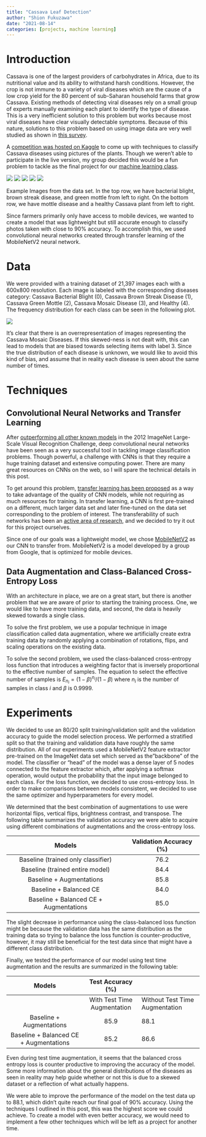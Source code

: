 ```yaml
---
title: "Cassava Leaf Detection"
author: "Shion Fukuzawa"
date: "2021-08-14"
categories: [projects, machine learning]
---
```


# Introduction

Cassava is one of the largest providers of carbohydrates in Africa, due to its nutritional value and its ability to withstand harsh conditions. However, the crop is not immune to a variety of viral diseases which are the cause of a low crop yield for the 80 percent of sub-Saharan household farms that grow Cassava. Existing methods of detecting viral diseases rely on a small group of experts manually examining each plant to identify the type of disease. This is a very inefficient solution to this problem but works because most viral diseases have clear visually detectable symptoms. Because of this nature, solutions to this problem based on using image data are very well studied as shown in [this survey](https://www.sciencedirect.com/science/article/pii/S1574954120301321). 


A [competition was hosted on Kaggle](https://www.kaggle.com/c/cassava-leaf-disease-classification/overview) to come up with techniques to classify Cassava diseases using pictures of the plants. Though we weren't able to participate in the live version, my group decided this would be a fun problem to tackle as the final project for our [machine learning class](https://royf.org/crs/W21/CS273A/). 

::: {#fig-cassava-dataset layout-nrow=2}

![](cassava1.png){#fig-cassava1}
![](cassava2.png){#fig-cassava2}
![](cassava3.png){#fig-cassava3}
![](cassava4.png){#fig-cassava4}
![](cassava5.png){#fig-cassava5}

Example Images from the data set. In the top row, we have bacterial blight, brown streak disease, and green mottle from left to right. On the bottom row, we have mottle disease and a healthy Cassava plant from left to right. 
:::

Since farmers primarily only have access to mobile devices, we wanted to create a model that was lightweight but still accurate enough to classify photos taken with close to 90% accuracy. To accomplish this, we used convolutional neural networks created through transfer learning of the MobileNetV2 neural network. 

# Data 

We were provided with a training dataset of 21,397 images each with a 600x800 resolution. Each image is labeled with the corresponding diseases category: Cassava Bacterial Blight (0), Cassava Brown Streak Disease (1), Cassava Green Mottle (2), Cassava Mosaic Disease (3), and Healthy (4). The frequency distribution for each class can be seen in the following plot. 

![](plot.png)

It's clear that there is an overrepresentation of images representing the Cassava Mosaic Diseases. If this skewed-ness is not dealt with, this can lead to models that are biased towards selecting items with label 3. Since the true distribution of each disease is unknown, we would like to avoid this kind of bias, and assume that in reality each disease is seen about the same number of times. 

# Techniques

## Convolutional Neural Networks and Transfer Learning 

After [outperforming all other known models](https://arxiv.org/abs/1409.0575) in the 2012 ImageNet Large-Scale Visual Recognition Challenge, deep convolutional neural networks have been seen as a very successful tool in tackling image classification problems. Though powerful, a challenge with CNNs is that they require a huge training dataset and extensive computing power. There are many great resources on CNNs on the web, so I will spare the technical details in this post. 


To get around this problem, [transfer learning has been proposed](https://www.sciencedirect.com/science/article/abs/pii/S0957417417307844) as a way to take advantage of the quality of CNN models, while not requiring as much resources for training. In transfer learning, a CNN is first pre-trained on a different, much larger data set and later fine-tuned on the data set corresponding to the problem of interest. The transferability of such networks has been an [active area of research](https://arxiv.org/abs/1411.1792), and we decided to try it out for this project ourselves. 


Since one of our goals was a lightweight model, we chose [MobileNetV2](https://arxiv.org/abs/1801.04381) as our CNN to transfer from. MobileNetV2 is a model developed by a group from Google, that is optimized for mobile devices. 

## Data Augmentation and Class-Balanced Cross-Entropy Loss

With an architecture in place, we are on a great start, but there is another problem that we are aware of prior to starting the training process. One, we would like to have more training data, and second, the data is heavily skewed towards a single class. 

To solve the first problem, we use a popular technique in image classification called data augmentation, where we artificially create extra training data by randomly applying a combination of rotations, flips, and scaling operations on the existing data. 

To solve the second problem, we used the class-balanced cross-entropy loss function that introduces a weighting factor that is inversely proportional to the effective number of samples. The equation to select the effective number of samples is $E_{n_i} = (1 - \beta)^{n_i} / (1 - \beta)$ where $n_i$ is the number of samples in class $i$ and $\beta$ is 0.9999. 

# Experiments

We decided to use an 80/20 split training/validation split and the validation accuracy to guide the model selection process. We performed a stratified split so that the training and validation data have roughly the same distribution. All of our experiments used a MobileNetV2 feature extractor pre-trained on the ImageNet data set which served as the"backbone" of the model.   The classifier or "head" of the model was a dense layer of 5 nodes connected to the feature extractor which,  after applying a softmax operation,  would output the probability that the input image belonged to each class.  For the loss function, we decided to use cross-entropy loss. In order to make comparisons between models consistent, we decided to use the same optimizer and hyperparameters for every model.


We determined that the best combination of augmentations to use were horizontal flips, vertical flips, brightness contrast, and transpose. The following table summarizes the validation accuracy we were able to acquire using different combinations of augmentations and the cross-entropy loss.

|                 Models                 | Validation Accuracy (%) |
|:--------------------------------------:|:-----------------------:|
|   Baseline (trained only classifier)   |           76.2          |
|     Baseline (trained entire model)    |           84.4          |
|        Baseline + Augmentations        |           85.8          |
|         Baseline + Balanced CE         |           84.0          |
| Baseline + Balanced CE + Augmentations |           85.0          |

The slight decrease in performance using the class-balanced loss function might be because the validation data has the same distribution as the training data so trying to balance the loss function is counter-productive, however, it may still be beneficial for the test data since that might have a different class distribution. 


Finally, we tested the performance of our model using test time augmentation and the results are summarized in the following table: 

|                 Models                 |      Test Accuracy (%)                                      |
|:--------------------------------------:|:---------------------------:|--------------------------------|
|                                        | With Test Time Augmentation | Without Test Time Augmentation |
|        Baseline + Augmentations        |             85.9            | 88.1                           |
| Baseline + Balanced CE + Augmentations |             85.2            | 86.6                           |


Even during test time augmentation, it seems that the balanced cross entropy loss is counter productive to improving the accuracy of the model. Some more information about the general distributions of the diseases as seen in reality may help guide whether or not this is due to a skewed dataset or a reflection of what actually happens. 


We were able to improve the performance of the model on the test data up to 88.1, which didn't quite reach our final goal of 90% accuracy. Using the techniques I outlined in this post, this was the highest score we could achieve. To create a model with even better accuracy, we would need to implement a few other techniques which will be left as a project for another time. 

